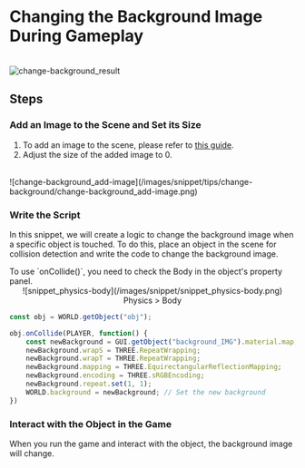 
# Changing the Background Image During Gameplay

<br/>
<img src='/images/snippet/tips/change-background/change-background_result.gif' alt='change-background_result' loading="lazy" decoding="async" style={{width: '100%'}}/>

## Steps

<Steps>

### Add an Image to the Scene and Set its Size

1. To add an image to the scene, please refer to [this guide](/en/engine/operate/top#my-assets.mdx).
2. Adjust the size of the added image to 0.
<br/>
![change-background_add-image](/images/snippet/tips/change-background/change-background_add-image.png)

### Write the Script

In this snippet, we will create a logic to change the background image when a specific object is touched.
To do this, place an object in the scene for collision detection and write the code to change the background image.

<Callout type="warning">
  To use `onCollide()`, you need to check the Body in the object's property panel.
  <center>![snippet_physics-body](/images/snippet/snippet_physics-body.png) Physics > Body</center>
</Callout>

```js showLineNumbers copy
const obj = WORLD.getObject("obj");

obj.onCollide(PLAYER, function() {
    const newBackground = GUI.getObject("background_IMG").material.map; // Load the background image map
    newBackground.wrapS = THREE.RepeatWrapping;
    newBackground.wrapT = THREE.RepeatWrapping;
    newBackground.mapping = THREE.EquirectangularReflectionMapping;
    newBackground.encoding = THREE.sRGBEncoding;
    newBackground.repeat.set(1, 1);
    WORLD.background = newBackground; // Set the new background
})
```

### Interact with the Object in the Game

When you run the game and interact with the object, the background image will change.

</Steps>
